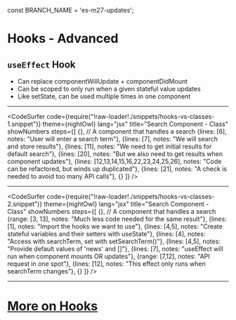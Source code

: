 
const BRANCH_NAME = 'es-m27-updates';


# Hooks - Advanced

## `useEffect` Hook
- Can replace componentWillUpdate + componentDidMount
- Can be scoped to only run when a given stateful value updates
- Like setState, can be used multiple times in one component


---

<CodeSurfer
  code={require("!raw-loader!./snippets/hooks-vs-classes-1.snippet")}
  theme={nightOwl}
  lang="jsx"
  title="Search Component - Class"
  showNumbers
  steps={[
    {}, // A component that handles a search
    {lines: [6], notes: "User will enter a search term"},
    {lines: [7], notes: "We will search and store results"},
    {lines: [11], notes: "We need to get initial results for default search"},
    {lines: [20], notes: "But we also need to get results when component updates"},
    {lines: [12,13,14,15,16,22,23,24,25,26], notes: "Code can be refactored, but winds up duplicated"},
    {lines: [21], notes: "A check is needed to avoid too many API calls"},
    {}
  ]}
/>

---

<CodeSurfer
  code={require("!raw-loader!./snippets/hooks-vs-classes-2.snippet")}
  theme={nightOwl}
  lang="jsx"
  title="Search Component - Class"
  showNumbers
  steps={[
    {}, // A component that handles a search
    {range: [3, 13], notes: "Much less code needed for the same result"},
    {lines: [1], notes: "Import the hooks we want to use"},
    {lines: [4,5], notes: "Create stateful variables and their setters with useState"},
    {lines: [4], notes: "Access with searchTerm, set with setSearchTerm()"},
    {lines: [4,5], notes: "Provide default values of 'news' and []"},
    {lines: [7], notes: "useEffect will run when component mounts OR updates"},
    {range: [7,12], notes: "API request in one spot"},
    {lines: [12], notes: "This effect only runs when searchTerm changes"},
    {}
  ]}
/>

---

# [More on Hooks](https://reactjs.org/docs/hooks-intro.html)